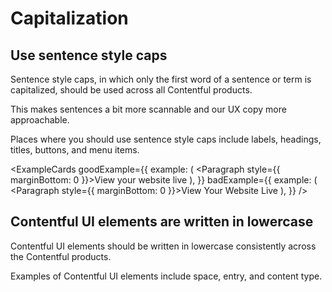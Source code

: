 
# Capitalization

## Use sentence style caps

Sentence style caps, in which only the first word of a sentence or term is capitalized, should be used across all Contentful products.

This makes sentences a bit more scannable and our UX copy more approachable.

Places where you should use sentence style caps include labels, headings, titles, buttons, and menu items.

<ExampleCards
  goodExample={{
    example: (
      <Paragraph style={{ marginBottom: 0 }}>View your website live</Paragraph>
    ),
  }}
  badExample={{
    example: (
      <Paragraph style={{ marginBottom: 0 }}>View Your Website Live</Paragraph>
    ),
  }}
/>

## Contentful UI elements are written in lowercase

Contentful UI elements should be written in lowercase consistently across the Contentful products.

Examples of Contentful UI elements include space, entry, and content type.
